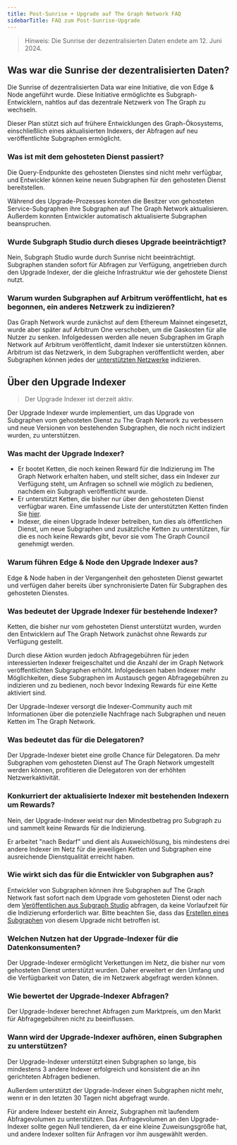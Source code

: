 ```yaml
---
title: Post-Sunrise + Upgrade auf The Graph Network FAQ
sidebarTitle: FAQ zum Post-Sunrise-Upgrade
---
```


> Hinweis: Die Sunrise der dezentralisierten Daten endete am 12. Juni 2024.

## Was war die Sunrise der dezentralisierten Daten?

Die Sunrise of dezentralisierten Data war eine Initiative, die von Edge & Node angeführt wurde. Diese Initiative ermöglichte es Subgraph-Entwicklern, nahtlos auf das dezentrale Netzwerk von The Graph zu wechseln.

Dieser Plan stützt sich auf frühere Entwicklungen des Graph-Ökosystems, einschließlich eines aktualisierten Indexers, der Abfragen auf neu veröffentlichte Subgraphen ermöglicht.

### Was ist mit dem gehosteten Dienst passiert?

Die Query-Endpunkte des gehosteten Dienstes sind nicht mehr verfügbar, und Entwickler können keine neuen Subgraphen für den gehosteten Dienst bereitstellen.

Während des Upgrade-Prozesses konnten die Besitzer von gehosteten Service-Subgraphen ihre Subgraphen auf The Graph Network aktualisieren. Außerdem konnten Entwickler automatisch aktualisierte Subgraphen beanspruchen.

### Wurde Subgraph Studio durch dieses Upgrade beeinträchtigt?

Nein, Subgraph Studio wurde durch Sunrise nicht beeinträchtigt. Subgraphen standen sofort für Abfragen zur Verfügung, angetrieben durch den Upgrade Indexer, der die gleiche Infrastruktur wie der gehostete Dienst nutzt.

### Warum wurden Subgraphen auf Arbitrum veröffentlicht, hat es begonnen, ein anderes Netzwerk zu indizieren?

Das Graph Network wurde zunächst auf dem Ethereum Mainnet eingesetzt, wurde aber später auf Arbitrum One verschoben, um die Gaskosten für alle Nutzer zu senken. Infolgedessen werden alle neuen Subgraphen im Graph Network auf Arbitrum veröffentlicht, damit Indexer sie unterstützen können. Arbitrum ist das Netzwerk, in dem Subgraphen veröffentlicht werden, aber Subgraphen können jedes der [unterstützten Netzwerke](/supported-networks/) indizieren.

## Über den Upgrade Indexer

> Der Upgrade Indexer ist derzeit aktiv.

Der Upgrade Indexer wurde implementiert, um das Upgrade von Subgraphen vom gehosteten Dienst zu The Graph Network zu verbessern und neue Versionen von bestehenden Subgraphen, die noch nicht indiziert wurden, zu unterstützen.

### Was macht der Upgrade Indexer?

- Er bootet Ketten, die noch keinen Reward für die Indizierung im The Graph Network erhalten haben, und stellt sicher, dass ein Indexer zur Verfügung steht, um Anfragen so schnell wie möglich zu bedienen, nachdem ein Subgraph veröffentlicht wurde.
- Er unterstützt Ketten, die bisher nur über den gehosteten Dienst verfügbar waren. Eine umfassende Liste der unterstützten Ketten finden Sie [hier](/supported-networks/).
- Indexer, die einen Upgrade Indexer betreiben, tun dies als öffentlichen Dienst, um neue Subgraphen und zusätzliche Ketten zu unterstützen, für die es noch keine Rewards gibt, bevor sie vom The Graph Council genehmigt werden.

### Warum führen Edge & Node den Upgrade Indexer aus?

Edge & Node haben in der Vergangenheit den gehosteten Dienst gewartet und verfügen daher bereits über synchronisierte Daten für Subgraphen des gehosteten Dienstes.

### Was bedeutet der Upgrade Indexer für bestehende Indexer?

Ketten, die bisher nur vom gehosteten Dienst unterstützt wurden, wurden den Entwicklern auf The Graph Network zunächst ohne Rewards zur Verfügung gestellt.

Durch diese Aktion wurden jedoch Abfragegebühren für jeden interessierten Indexer freigeschaltet und die Anzahl der im Graph Network veröffentlichten Subgraphen erhöht. Infolgedessen haben Indexer mehr Möglichkeiten, diese Subgraphen im Austausch gegen Abfragegebühren zu indizieren und zu bedienen, noch bevor Indexing Rewards für eine Kette aktiviert sind.

Der Upgrade-Indexer versorgt die Indexer-Community auch mit Informationen über die potenzielle Nachfrage nach Subgraphen und neuen Ketten im The Graph Network.

### Was bedeutet das für die Delegatoren?

Der Upgrade-Indexer bietet eine große Chance für Delegatoren. Da mehr Subgraphen vom gehosteten Dienst auf The Graph Network umgestellt werden können, profitieren die Delegatoren von der erhöhten Netzwerkaktivität.

### Konkurriert der aktualisierte Indexer mit bestehenden Indexern um Rewards?

Nein, der Upgrade-Indexer weist nur den Mindestbetrag pro Subgraph zu und sammelt keine Rewards für die Indizierung.

Er arbeitet "nach Bedarf" und dient als Ausweichlösung, bis mindestens drei andere Indexer im Netz für die jeweiligen Ketten und Subgraphen eine ausreichende Dienstqualität erreicht haben.

### Wie wirkt sich das für die Entwickler von Subgraphen aus?

Entwickler von Subgraphen können ihre Subgraphen auf The Graph Network fast sofort nach dem Upgrade vom gehosteten Dienst oder nach dem [Veröffentlichen aus Subgraph Studio](/subgraphs/developing/publishing/publishing-a-subgraph/) abfragen, da keine Vorlaufzeit für die Indizierung erforderlich war. Bitte beachten Sie, dass das [Erstellen eines Subgraphen](/developing/creating-a-subgraph/) von diesem Upgrade nicht betroffen ist.

### Welchen Nutzen hat der Upgrade-Indexer für die Datenkonsumenten?

Der Upgrade-Indexer ermöglicht Verkettungen im Netz, die bisher nur vom gehosteten Dienst unterstützt wurden. Daher erweitert er den Umfang und die Verfügbarkeit von Daten, die im Netzwerk abgefragt werden können.

### Wie bewertet der Upgrade-Indexer Abfragen?

Der Upgrade-Indexer berechnet Abfragen zum Marktpreis, um den Markt für Abfragegebühren nicht zu beeinflussen.

### Wann wird der Upgrade-Indexer aufhören, einen Subgraphen zu unterstützen?

Der Upgrade-Indexer unterstützt einen Subgraphen so lange, bis mindestens 3 andere Indexer erfolgreich und konsistent die an ihn gerichteten Abfragen bedienen.

Außerdem unterstützt der Upgrade-Indexer einen Subgraphen nicht mehr, wenn er in den letzten 30 Tagen nicht abgefragt wurde.

Für andere Indexer besteht ein Anreiz, Subgraphen mit laufendem Abfragevolumen zu unterstützen. Das Anfragevolumen an den Upgrade-Indexer sollte gegen Null tendieren, da er eine kleine Zuweisungsgröße hat, und andere Indexer sollten für Anfragen vor ihm ausgewählt werden.
